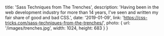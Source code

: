   title: 'Sass Techniques from The Trenches',
  description: 'Having been in the web development industry for more than 14 years, I\'ve seen and written my fair share of good and bad CSS.',
  date: '2019-01-09',
  link: 'https://css-tricks.com/sass-techniques-from-the-trenches/',
  photo: {
    url: '/images/trenches.jpg',
    width: 1024,
    height: 683
  }
}